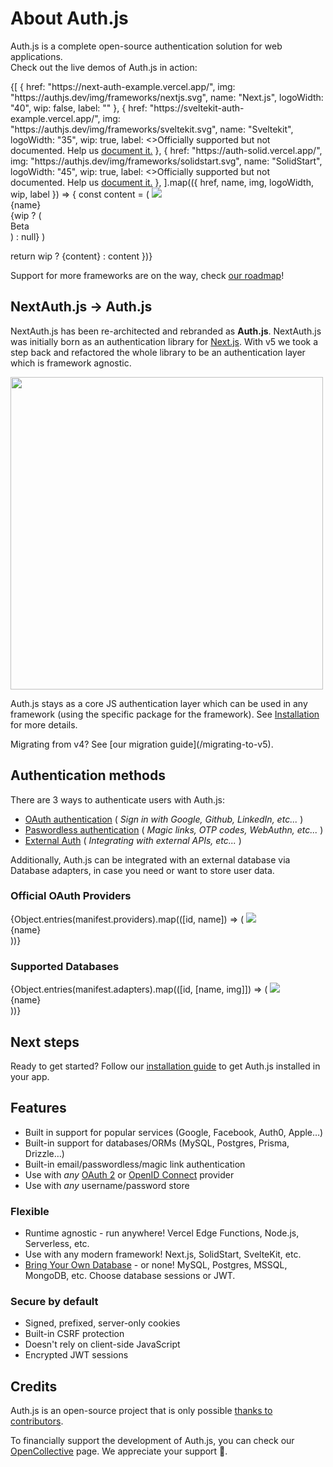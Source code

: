 
# About Auth.js

Auth.js is a complete open-source authentication solution for web applications.<br />Check out the live demos of Auth.js in action:

<div className="flex flex-row justify-around w-full mt-8 mb-12">
  {[
    {
      href: "https://next-auth-example.vercel.app/",
      img: "https://authjs.dev/img/frameworks/nextjs.svg",
      name: "Next.js",
      logoWidth: "40",
      wip: false,
      label: ""
    },
    {
      href: "https://sveltekit-auth-example.vercel.app/",
      img: "https://authjs.dev/img/frameworks/sveltekit.svg",
      name: "Sveltekit",
      logoWidth: "35",
      wip: true,
      label: <>Officially supported but not documented. Help us <a href="https://github.com/nextauthjs/next-auth/issues">document it.</a></>
    },
    {
      href: "https://auth-solid.vercel.app/",
      img: "https://authjs.dev/img/frameworks/solidstart.svg",
      name: "SolidStart",
      logoWidth: "45",
      wip: true,
      label: <>Officially supported but not documented. Help us <a href="https://github.com/nextauthjs/next-auth/issues">document it.</a></>
    },
  ].map(({ href, name, img, logoWidth, wip, label }) => {
    const content = (
      <Link
        href={href}
        key={name}
        className="p-4 border border-solid border-slate-200 rounded-lg flex flex-col items-center justify-between w-28 shadow-lg relative"
        target="_blank"
      >
        <img src={img} width={logoWidth} />
        <div className="text-sm mt-3">{name}</div>
        {wip ? (
          <div
            className="absolute px-3 py-1 font-semibold text-sm bg-amber-300 text-black rounded-full shadow-sm"
            style={{ right: "-30px", top: "-15px" }}
          >
            Beta
          </div>
        ) : null}
      </Link>
    )

return wip ? <Tooltip label={label}>{content}</Tooltip> : content
})}

</div>

Support for more frameworks are on the way, check [our roadmap](/reference#roadmap)!

## NextAuth.js → Auth.js

NextAuth.js has been re-architected and rebranded as **Auth.js**. NextAuth.js was initially born as an authentication library for [Next.js](https://nextjs.org/). With v5 we took a step back and refactored the whole library to be an authentication layer which is framework agnostic.

<img
  src="/img/etc/authjs-architecture.png"
  width="500"
  className="mx-auto mt-4"
/>

Auth.js stays as a core JS authentication layer which can be used in any
framework (using the specific package for the framework). See
[Installation](/installation) for more details.

<Callout type="info">
  Migrating from v4? See [our migration guide](/migrating-to-v5).
</Callout>

## Authentication methods

There are 3 ways to authenticate users with Auth.js:

- [OAuth authentication](/getting-started/providers/oauth-tutorial) ( _Sign in with Google, Github, LinkedIn, etc..._ )
- [Paswordless authentication](/getting-started/providers/email-tutorial) ( _Magic links, OTP codes, WebAuthn, etc..._ )
- [External Auth](/getting-started/providers/credentials-tutorial) ( _Integrating with external APIs, etc..._ )

Additionally, Auth.js can be integrated with an external database via Database adapters, in case you need or want to store user data.

### Official OAuth Providers

<ListDisclosure limit={8}>
  {Object.entries(manifest.providers).map(([id, name]) => (
    <Link
      href={`/reference/core/providers/${id}`}
      key={name}
      className="p-4 border border-solid border-slate-200 rounded-lg flex flex-col items-center justify-between w-36 shadow-lg h-32"
    >
      <img src={`/img/providers/${id}.svg`} className="w-11 mt-2" />
      <div class="text-sm text-center">{name}</div>
    </Link>
  ))}
</ListDisclosure>

### Supported Databases

<ListDisclosure limit={8}>
  {Object.entries(manifest.adapters).map(([id, [name, img]]) => (
    <Link
      href={`/reference/adapter/${id}`}
      key={id}
      className="p-4 border border-solid border-slate-200 rounded-lg flex flex-col items-center justify-between w-36 shadow-lg h-32"
    >
      <img src={`/img/adapters/${img || `${id}.svg`}`} className="h-12 mt-2" />
      <div class="text-sm text-center">{name}</div>
    </Link>
  ))}
</ListDisclosure>

## Next steps

Ready to get started? Follow our [installation guide](/installation) to get Auth.js installed in your app.

## Features

- Built in support for popular services (Google, Facebook, Auth0, Apple…)
- Built-in support for databases/ORMs (MySQL, Postgres, Prisma, Drizzle…)
- Built-in email/passwordless/magic link authentication
- Use with _any_ [OAuth 2](https://www.ietf.org/rfc/rfc6749.html) or [OpenID Connect](https://openid.net/specs/openid-connect-core-1_0.html) provider
- Use with _any_ username/password store

### Flexible

- Runtime agnostic - run anywhere! Vercel Edge Functions, Node.js, Serverless, etc.
- Use with any modern framework! Next.js, SolidStart, SvelteKit, etc.
- [Bring Your Own Database](/getting-started/adapters) - or none! MySQL, Postgres, MSSQL, MongoDB, etc. Choose database sessions or JWT.

### Secure by default

- Signed, prefixed, server-only cookies
- Built-in CSRF protection
- Doesn't rely on client-side JavaScript
- Encrypted JWT sessions

## Credits

Auth.js is an open-source project that is only possible [thanks to contributors](/contributors).

To financially support the development of Auth.js, you can check our [OpenCollective](https://opencollective.com/nextauth) page. We appreciate your support 💚.
